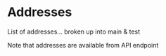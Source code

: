 ---
---

# Addresses

List of addresses... broken up into main & test

Note that addresses are available from API endpoint